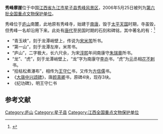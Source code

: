 {{coord|29|28|24|N|115|58|55|E|display=title|scale:100000}}
{{文物保护单位
| 级别 = 全国
| 名称 = 秀峰摩崖
| 图片 = Lushan Xiufeng Moya 2018.06.10 11-19-48.jpg
| 所在 = [[江西省|江西省]][[星子县|星子县]]
| 分类 = 石窟寺及石刻
| 时代 = 唐至民国
| 编号 = [[第六批全国重点文物保护单位|第六批]]第829项
| 登录 = 2006年5月25日
}}

'''秀峰摩崖'''位于中国[[江西省|江西省]][[九江市|九江市]][[星子县|星子县]][[秀峰风景区|秀峰风景区]]，2006年5月25日被列为[[第六批全国重点文物保护单位|第六批全国重点文物保护单位]]。

秀峰位于[[庐山|庐山]]南麓，此地原有秀峰寺，始建于[[南唐|南唐]]，毁于[[太平天国|太平天国]]时期，寺虽毁，但秀峰一名却沿用下来。此处有[[唐代|唐代]]至民国时期的石刻和碑铭，其中著名的有：<ref>{{Cite book |title=庐山旅游全书 |author=方国权, 苏茂, 方淳 |publisher=江西美术出版社 |pages=110-113 |year=2004 |isbn=7-80690-400-X}}</ref>

* “青玉峡”，刻于龙潭峭壁上，传说为[[宋朝|宋]][[米芾|米芾]]所书。
* “第一山”，刻于龙潭左岸，米芾书。
* “庐山”，二字极大，长六尺余，为宋[[淳熙|淳熙]]年间南康守[[朱瑞章|朱瑞章]]所书。
* “龙”、“虎”，刻于龙潭峭壁上，“龙”字为南康守[[李亦|李亦]]书，“虎”为[[元朝|元]]丞相[[花不剌|花不剌]]书。
* “拾枯松煮瀑布”，相传为[[王守仁|王守仁]]书，又传为[[方信儒|方信儒]]书。
*  《[[大唐中兴颂碑|大唐中兴颂碑]]》，唐[[颜真卿|颜真卿]]书，原碑4块，现存3块。
*  《纪功碑》，明王守仁书

{{Gallery
|width = 300
|height = 
|lines = 1
|File:Lushan Xiufeng Moya 2018.06.10 11-39-15.jpg|
|File:Lushan Xiufeng Moya 2018.06.10 11-20-10.jpg|颜真卿《大唐中兴颂碑》
|File:Lushan Xiufeng Moya 2018.06.10 11-35-28.jpg|黄庭坚《七佛偈》
|File:Lushan Xiufeng Moya 2018.06.10 11-24-22.jpg|王守仁《纪功碑》
}}
==参考文献==
{{reflist}}

{{江西全国重点文物保护单位}}

{{DEFAULTSORT:Xiu}}
[[Category:庐山|Category:庐山]]
[[Category:星子县|Category:星子县]]
[[Category:江西全国重点文物保护单位|Category:江西全国重点文物保护单位]]